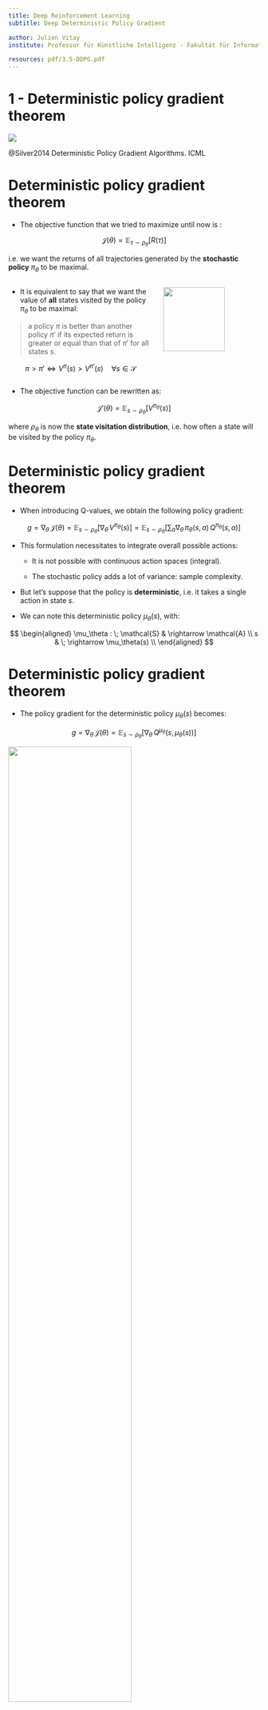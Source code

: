 ```yaml
---
title: Deep Reinforcement Learning
subtitle: Deep Deterministic Policy Gradient

author: Julien Vitay
institute: Professur für Künstliche Intelligenz - Fakultät für Informatik

resources: pdf/3.5-DDPG.pdf
---
```



# 1 - Deterministic policy gradient theorem

![](img/paper-dpg.png)

::: footer
@Silver2014 Deterministic Policy Gradient Algorithms. ICML
:::

<!--
# Problems with stochastic policy gradient methods

* Actor-critic methods are strictly **on-policy**: the transitions used to train the critic **must** be generated by the current version of the actor.

$$
    \nabla_\theta \mathcal{J}(\theta) =  \mathbb{E}_{s_t \sim \rho_\theta, a_t \sim \pi_\theta}[\nabla_\theta \log \pi_\theta (s_t, a_t) \, (R_t - V_\varphi(s_t)) ]
$$

$$
    \mathcal{L}(\varphi) =  \mathbb{E}_{s_t \sim \rho_\theta, a_t \sim \pi_\theta}[(R_t - V_\varphi(s_t))^2]
$$

* Past transitions cannot be reused to train the actor (no replay memory).

* Domain knowledge cannot be used to guide the exploration.

::: {.columns}
::: {.column width=50%}


* The learned policy $\pi_\theta(s, a)$ is **stochastic**. This generates a lot of **variance** in the obtained returns, therefore in the gradients.

* This can greatly impair learning (bad convergence) and slow it down (sample complexity).

* We would not have this problem if the policy was **deterministic** as in off-policy methods.


:::
::: {.column width=50%}


![](img/rewardtogo.png){width=50%}

:::
:::
-->

# Deterministic policy gradient theorem

* The objective function that we tried to maximize until now is :

$$
    \mathcal{J}(\theta) =  \mathbb{E}_{\tau \sim \rho_\theta}[R(\tau)]
$$

i.e. we want the returns of all trajectories generated by the **stochastic policy** $\pi_\theta$ to be maximal.


::: {.columns}
::: {.column width=60%}

* It is equivalent to say that we want the value of **all** states visited by the policy $\pi_\theta$ to be maximal:

> a policy $\pi$ is better than another policy $\pi'$ if its expected return is greater or equal than that of $\pi'$ for all states $s$.

$$\pi > \pi' \Leftrightarrow V^{\pi}(s) > V^{\pi'}(s) \quad \forall s \in \mathcal{S}$$

:::
::: {.column width=40%}

![](img/policysearch.svg){width=80%}

:::
:::


* The objective function can be rewritten as:

$$
    \mathcal{J}'(\theta) =  \mathbb{E}_{s \sim \rho_\theta}[V^{\pi_\theta}(s)]
$$

where $\rho_\theta$ is now the **state visitation distribution**, i.e. how often a state will be visited by the policy $\pi_\theta$.

<!--

# Deterministic policy gradient theorem

* The two objective functions:

$$
    \mathcal{J}(\theta) =  \mathbb{E}_{\tau \sim \rho_\theta}[R(\tau)]
$$

and:

$$
    \mathcal{J}'(\theta) =  \mathbb{E}_{s \sim \rho_\theta}[V^{\pi_\theta}(s)]
$$

are not the same: $\mathcal{J}$ has different values than $\mathcal{J}'$.

* However, they have a maximum for the same **optimal policy** $\pi^*$ and their gradients are the same:

$$
    \nabla_\theta \, \mathcal{J}(\theta) =  \nabla_\theta \, \mathcal{J}'(\theta)
$$

* If a change in the policy $\pi_\theta$ increases the return of all trajectories, it also increases the value of the visited states. 

* Take-home message: their **policy gradient** is the same, we have the right to re-define the problem like this.

$$
   g = \nabla_\theta \, \mathcal{J}(\theta) =  \mathbb{E}_{s \sim \rho_\theta}[\nabla_\theta \, V^{\pi_\theta}(s)]
$$

-->

# Deterministic policy gradient theorem

* When introducing Q-values, we obtain the following policy gradient:

$$
   g = \nabla_\theta \, \mathcal{J}(\theta) =  \mathbb{E}_{s \sim \rho_\theta}[\nabla_\theta \, V^{\pi_\theta}(s)] =  \mathbb{E}_{s \sim \rho_\theta}[\sum_a \nabla_\theta \, \pi_\theta(s, a) \, Q^{\pi_\theta}(s, a)]
$$

* This formulation necessitates to integrate overall possible actions:

    * It is not possible with continuous action spaces (integral).

    * The stochastic policy adds a lot of variance: sample complexity.

* But let's suppose that the policy is **deterministic**, i.e. it takes a single action in state $s$.

* We can note this deterministic policy $\mu_\theta(s)$, with:

$$
\begin{aligned}
    \mu_\theta :  \; \mathcal{S} & \rightarrow \mathcal{A} \\
    s & \; \rightarrow \mu_\theta(s) \\
\end{aligned}
$$



# Deterministic policy gradient theorem

* The policy gradient for the deterministic policy $\mu_\theta(s)$ becomes:

$$
   g = \nabla_\theta \, \mathcal{J}(\theta) =  \mathbb{E}_{s \sim \rho_\theta}[\nabla_\theta \, Q^{\mu_\theta}(s, \mu_\theta(s))]
$$

![](img/dpg-chainrule.png){width=70%}


* We can now use the chain rule to decompose the gradient of $Q^{\mu_\theta}(s, \mu_\theta(s))$:

$$\nabla_\theta \, Q^{\mu_\theta}(s, \mu_\theta(s)) = \nabla_a \, Q^{\mu_\theta}(s, a)|_{a = \mu_\theta(s)} \times \nabla_\theta \, \mu_\theta(s)$$

* $\nabla_a \, Q^{\mu_\theta}(s, a)|_{a = \mu_\theta(s)}$ means that we differentiate $Q^{\mu_\theta}$ w.r.t. $a$, and evaluate it in $\mu_\theta(s)$.

    * $a$ is a variable, but $\mu_\theta(s)$ is a deterministic value (constant).

* $\nabla_\theta \, \mu_\theta(s)$ tells how the output of the policy network varies with the parameters of NN:

    * Automatic differentiation frameworks such as tensorflow can tell you that.

# Deterministic policy gradient theorem

> For any MDP, the **deterministic policy gradient** is:

$$\nabla_\theta \, \mathcal{J}(\theta) =  \mathbb{E}_{s \sim \rho_\theta}[\nabla_a \, Q^{\mu_\theta}(s, a)|_{a = \mu_\theta(s)} \times \nabla_\theta \, \mu_\theta(s)]$$


* As always, you do not know the true Q-value $Q^{\mu_\theta}(s, a)$, because you search for the policy $\mu_\theta$.

* @Silver2014 showed that you can safely (without introducing any bias) replace the true Q-value with an estimate $Q_\varphi(s, a)$, as long as the estimate minimizes the mse with the TD target:

$$Q_\varphi(s, a) \approx Q^{\mu_\theta}(s, a)$$

$$\mathcal{L}(\varphi) = \mathbb{E}_{s \sim \rho_\theta}[(r(s, \mu_\theta(s)) + \gamma \, Q_\varphi(s', \mu_\theta(s')) - Q_\varphi(s, \mu_\theta(s)))^2]$$

* We come back to an actor-critic architecture:

    * The **deterministic actor** $\mu_\theta(s)$ selects a single action in state $s$.

    * The **critic** $Q_\varphi(s, a)$ estimates the value of that action. 



# Deterministic Policy Gradient as an actor-critic architecture

![](img/dpg.png){width=90%}

**Training the actor:**

$$
    \nabla_\theta \mathcal{J}(\theta) = \mathbb{E}_{s \sim \rho_\theta}[\nabla_\theta \, \mu_\theta(s) \times \nabla_a Q_\varphi(s, a) |_{a = \mu_\theta(s)}]
$$

**Training the critic:**

$$
    \mathcal{L}(\varphi) = \mathbb{E}_{s \sim \rho_\theta}[(r(s, \mu_\theta(s)) + \gamma \, Q_\varphi(s', \mu_\theta(s')) - Q_\varphi(s, \mu_\theta(s)))^2]
$$

# DPG is off-policy

* If you act off-policy, i.e. you visit the states $s$ using a **behavior policy** $b$, you would theoretically need to correct the policy gradient with **importance sampling**:

$$
    \nabla_\theta \mathcal{J}(\theta) = \mathbb{E}_{s \sim \rho_b}[\sum_a \, \frac{\pi_\theta(s, a)}{b(s, a)} \, \nabla_\theta \, \mu_\theta(s) \times \nabla_a Q_\varphi(s, a) |_{a = \mu_\theta(s)}]
$$

* But your policy is now **deterministic**: the actor only takes the action $a=\mu_\theta(s)$ with probability 1, not $\pi(s, a)$.

* The **importance weight** is 1 for that action, 0 for the other. You can safely sample states from a behavior policy, it won't affect the deterministic policy gradient:

$$
    \nabla_\theta \mathcal{J}(\theta) = \mathbb{E}_{s \sim \rho_b}[\nabla_\theta \, \mu_\theta(s) \times \nabla_a Q_\varphi(s, a) |_{a = \mu_\theta(s)}]
$$

* The critic uses Q-learning, so it is also off-policy.

* **DPG is an off-policy actor-critic architecture!**


# 2 - DDPG: Deep Deterministic Policy Gradient

::: {}

![](img/paper-ddpg.png)

:::

::: footer
@Lillicrap2015 Continuous control with deep reinforcement learning. CoRR. arXiv:1509.02971.
:::


# DDPG: Deep Deterministic Policy Gradient

* As the name indicates, DDPG is the deep variant of DPG for **continuous control**.

* It uses the DQN tricks to stabilize learning with deep networks:

::: {.columns}
::: {.column width=50%}


![Source: <https://github.com/stevenpjg/ddpg-aigym/blob/master/README.md>](img/ddpg.gif)

:::
::: {.column width=50%}


* As DPG is **off-policy**, an **experience replay memory** can be used to sample experiences.

* The **actor** $\mu_\theta$ learns using sampled transitions with DPG.

* The **critic** $Q_\varphi$ uses Q-learning on sampled transitions: **target networks** can be used to cope with the non-stationarity of the Bellman targets.

:::
:::


* Contrary to DQN, the target networks are not updated every once in a while, but slowly **integrate** the trained networks after each update (moving average of the weights):

$$\theta' \leftarrow \tau \theta + (1-\tau) \, \theta'$$

$$\varphi' \leftarrow \tau \varphi + (1-\tau) \, \varphi'$$


# DDPG: Deep Deterministic Policy Gradient

![](img/ddpg.png){width=70%}

* A deterministic actor is good for learning (less variance), but not for exploring.

* We cannot use $\epsilon$-greedy or softmax, as the actor outputs directly the policy, not Q-values.

* For continuous actions, an **exploratory noise** can be added to the deterministic action:

$$a_t = \mu_\theta(s_t) + \xi_t$$

* Ex: if the actor wants to move the joint of a robot by $2^o$, it will actually be moved from $2.1^o$ or $1.9^o$.


::: footer
@Lillicrap2015 Continuous control with deep reinforcement learning.  arXiv:1509.02971
:::

# Ornstein-Uhlenbeck stochastic process


* In DDPG, an **Ornstein-Uhlenbeck** stochastic process is used to add noise to the continuous actions.

* It is defined by a **stochastic differential equation**, classically used to describe Brownian motion:

$$ dx_t = \theta (\mu - x_t) dt + \sigma dW_t \qquad \text{with} \qquad dW_t = \mathcal{N}(0, dt)$$

* The temporal mean of $x_t$ is $\mu= 0$, its amplitude is $\theta$ (exploration level), its speed is $\sigma$.

![](img/OU.png){width=60%}

::: footer
@Uhlenbeck1930 On the Theory of the Brownian Motion. Physical Review 36. doi:10.1103/PhysRev.36.823.
:::

# Parameter noise

::: {.columns}
::: {.column width=50%}


![Source: <https://towardsdatascience.com/whats-new-in-deep-learning-research-knowledge-exploration-with-parameter-noise-98aef7ce84b2>](img/ddpg-parameternoise.png)

:::
::: {.column width=50%}


* Another approach to ensure exploration is to add noise to the **parameters** $\theta$ of the actor at inference time.

* For the same input $s_t$, the output $\mu_\theta(s_t)$ will be different every time.

* The **NoisyNet** approach can be applied to any deep RL algorithm to enable a smart state-dependent exploration (e.g. Noisy DQN).

:::
:::


::: footer
@Plappert2018 Parameter Space Noise for Exploration. arXiv:1706.01905.
:::



# DDPG: Deep Deterministic Policy Gradient

* Initialize actor network $\mu_{\theta}$ and critic $Q_\varphi$, target networks $\mu_{\theta'}$ and $Q_{\varphi'}$,  ERM $\mathcal{D}$ of maximal size $N$, random process $\xi$.

* for $t \in [0, T_\text{max}]$:

    * Select the action $a_t = \mu_\theta(s_t) + \xi$ and store $(s_t, a_t, r_{t+1}, s_{t+1})$ in the ERM.
        
    * For each transition $(s_k, a_k, r_k, s'_k)$ in a minibatch of $K$ transitions randomly sampled from $\mathcal{D}$:
        * Compute the target value using target networks $t_k = r_k + \gamma \, Q_{\varphi'}(s'_k, \mu_{\theta'}(s'_k))$.
        
    * Update the critic by minimizing:
    $$\mathcal{L}(\varphi) = \frac{1}{K} \sum_k (t_k - Q_\varphi(s_k, a_k))^2$$
        
    * Update the actor by applying the deterministic policy gradient:
    $$\nabla_\theta \mathcal{J}(\theta) = \frac{1}{K} \sum_k \nabla_\theta \mu_\theta(s_k) \times \nabla_a Q_\varphi(s_k, a) |_{a = \mu_\theta(s_k)}$$
        
    * Update the target networks: $\theta' \leftarrow \tau \theta + (1-\tau) \, \theta' \; ; \; \varphi' \leftarrow \tau \varphi + (1-\tau) \, \varphi'$

# DDPG: Deep Deterministic Policy Gradient

![](img/ddpg.png){width=70%}

* DDPG allows to learn continuous policies: there can be one tanh output neuron per joint in a robot.

* The learned policy is deterministic: this simplifies learning as we do not need to integrate over the action space after sampling.

* Exploratory noise (e.g. Ohrstein-Uhlenbeck) has to be added to the selected action during learning in order to ensure exploration.

* Allows to use an experience replay memory, reusing past samples (better sample complexity than A3C).

::: footer
@Lillicrap2015 Continuous control with deep reinforcement learning.  arXiv:1509.02971
:::


# DDPG: continuous control

{{< youtube iFg5lcUzSYU >}}


# 3 - DDPG: learning to drive in a day

![](img/paper-ddpg-drive.png)

::: footer
@Kendall2018 Learning to Drive in a Day. arXiv:1807.00412
:::


# DDPG: learning to drive in a day


{{< youtube eRwTbRtnT1I >}}

::: footer
<https://wayve.ai/blog/learning-to-drive-in-a-day-with-reinforcement-learning>
:::


# DDPG: learning to drive in a day

![](img/ddpg-drive.png)

* The algorithm is DDPG with prioritized experience replay.

* Training is live, with an on-board NVIDIA Drive PX2 GPU. 

* A simulated environment is first used to find the hyperparameters.


::: footer
@Kendall2018 Learning to Drive in a Day. arXiv:1807.00412
:::

# Autoencoders in deep RL

* A variational autoencoder (VAE) is optionally use to pretrain the convolutional layers on random episodes. 

![](img/autoencoder-RL.svg){width=80%}

# DDPG: learning to drive in a day

![](img/ddpg-drive-results1.png)

![](img/ddpg-drive-results2.png){width=70%}

::: footer
@Kendall2018 Learning to Drive in a Day. arXiv:1807.00412
:::

# Skipped

# 4 - TD3 - Twin Delayed Deep Deterministic policy gradient

![](img/paper-td3.png)

::: footer
@Fujimoto2018 Addressing Function Approximation Error in Actor-Critic Methods. arXiv:180209477
:::


# TD3 - Twin Delayed Deep Deterministic policy gradient

::: {.columns}
::: {.column width=60%}

* As any Q-learning-based method, DDPG **overestimates** Q-values.

* The Bellman target $t = r + \gamma \, \max_{a'} Q(s', a')$ uses a maximum over other values, so it is increasingly overestimated during learning.

* After a while, the overestimated Q-values disrupt training in the actor.

:::
::: {.column width=40%}

![](img/td3-overestimation.png)

:::
:::


* Double Q-learning solves the problem by using the target network $\theta'$ to estimate Q-values, but the value network $\theta$ to select the greedy action in the next state:

$$
    \mathcal{L}(\theta) = \mathbb{E}_\mathcal{D} [(r + \gamma \, Q_{\theta'}(s´, \text{argmax}_{a'} Q_{\theta}(s', a')) - Q_\theta(s, a))^2]
$$

* The idea is to use two different independent networks to reduce overestimation.

* This does not work well with DDPG, as the Bellman target $t = r + \gamma \, Q_{\varphi'}(s', \mu_{\theta'}(s'))$ uses a target actor network that is not very different from the trained deterministic actor.

::: footer
@Fujimoto2018 Addressing Function Approximation Error in Actor-Critic Methods. arXiv:180209477
:::



# TD3 - Twin Delayed Deep Deterministic policy gradient


* TD3 uses two critics $\varphi_1$ and $\varphi_2$ (and target critics): 

    * the Q-value used to train the actor will be the **lesser of two evils**, i.e. the minimum Q-value:

$$t = r + \gamma \, \min(Q_{\varphi'_1}(s', \mu_{\theta'}(s')), Q_{\varphi'_2}(s', \mu_{\theta'}(s')))$$

* One of the critic will always be less over-estimating than the other. Better than nothing...

* Using twin critics is called **clipped double learning**.



* Both critics learn in parallel using the same target:

$$\mathcal{L}(\varphi_1) = \mathbb{E}[(t - Q_{\varphi_1}(s, a))^2] \qquad ; \qquad \mathcal{L}(\varphi_2) = \mathbb{E}[ (t - Q_{\varphi_2}(s, a))^2]$$

* The actor is trained using the first critic only:

$$\nabla_\theta \mathcal{J}(\theta) = \mathbb{E}[ \nabla_\theta \mu_\theta(s) \times \nabla_a Q_{\varphi_1}(s, a) |_{a = \mu_\theta(s)} ]$$



# TD3 - Twin Delayed Deep Deterministic policy gradient


::: {.columns}
::: {.column width=70%}

* Another issue with actor-critic architecture in general is that the critic is always biased during training, what can impact the actor and ultimately collapse the policy:

$$\nabla_\theta \mathcal{J}(\theta) = \mathbb{E}[ \nabla_\theta \mu_\theta(s) \times \nabla_a Q_{\varphi_1}(s, a) |_{a = \mu_\theta(s)} ]$$

$$Q_{\varphi_1}(s, a) \approx Q^{\mu_\theta}(s, a)$$


* The critic should learn much faster than the actor in order to provide **unbiased** gradients.

:::
::: {.column width=30%}

![](img/nonstationarity3.svg)

:::
:::



* Increasing the learning rate in the critic creates instability, reducing the learning rate in the actor slows down learning.

* The solution proposed by TD3 is to **delay** the update of the actor, i.e. update it only every $d$ minibatches:

    * Train the critics $\varphi_1$ and $\varphi_2$ on the minibatch.

    * **every** $d$ steps:

        * Train the actor $\theta$ on the minibatch.

* This leaves enough time to the critics to improve their prediction and provides less biased gradients to the actor.



# TD3 - Twin Delayed Deep Deterministic policy gradient

* A last problem with deterministic policies is that they tend to always select the same actions $\mu_\theta(s)$ (overfitting).

* For exploration, some additive noise is added to the selected action:

$$a = \mu_\theta(s) + \xi$$

* But this is not true for the Bellman targets, which use the deterministic action:

$$t = r + \gamma \, Q_{\varphi}(s', \mu_{\theta}(s'))$$

* TD3 proposes to also use additive noise in the Bellman targets:

$$t = r + \gamma \, Q_{\varphi}(s', \mu_{\theta}(s') + \xi)$$

* If the additive noise is zero on average, the Bellman targets will be correct on average (unbiased) but will prevent overfitting of particular actions.

* The additive noise does not have to be an **Ornstein-Uhlenbeck** stochastic process, but could simply be a random variable:

$$\xi \sim \mathcal{N}(0, 1)$$

---

* Initialize actor $\mu_{\theta}$, critics $Q_{\varphi_1}, Q_{\varphi_2}$, target networks $\mu_{\theta'}, Q_{\varphi_1'},Q_{\varphi_2'}$,  ERM $\mathcal{D}$, random processes $\xi_1, \xi_2$.

* for $t \in [0, T_\text{max}]$:

    * Select the action $a_t = \mu_\theta(s_t) + \xi_1$ and store $(s_t, a_t, r_{t+1}, s_{t+1})$ in the ERM.
        
    * For each transition $(s_k, a_k, r_k, s'_k)$ in a minibatch sampled from $\mathcal{D}$:
        * Compute the target $t_k = r_k + \gamma \, \min(Q_{\varphi_1'}(s'_k, \mu_{\theta'}(s'_k) + \xi_2), Q_{\varphi_2'}(s'_k, \mu_{\theta'}(s'_k) + \xi_2))$.
        
    * Update the critics by minimizing:
    $$\mathcal{L}(\varphi_1) = \frac{1}{K} \sum_k (t_k - Q_{\varphi_1}(s_k, a_k))^2 \qquad ; \qquad \mathcal{L}(\varphi_2) = \frac{1}{K} \sum_k (t_k - Q_{\varphi_2}(s_k, a_k))^2$$
        
    * **every** $d$ steps:
        * Update the actor by applying the DPG using $Q_{\varphi_1}$:
        $$\nabla_\theta \mathcal{J}(\theta) = \frac{1}{K} \sum_k \nabla_\theta \mu_\theta(s_k) \times \nabla_a Q_{\varphi_1}(s_k, a) |_{a = \mu_\theta(s_k)}$$
        
        * Update the target networks: 
        $$\theta' \leftarrow \tau \theta + (1-\tau) \, \theta' \; ; \; \varphi_1' \leftarrow \tau \varphi_1 + (1-\tau) \, \varphi_1' \; ; \; \varphi_2' \leftarrow \tau \varphi_2 + (1-\tau) \, \varphi_2'$$



# TD3 - Twin Delayed Deep Deterministic policy gradient

::: {.columns}
::: {.column width=50%}


* TD3 introduces three changes to DDPG:

    * **twin** critics.
    * **delayed** actor updates.
    * noisy Bellman targets.

:::
::: {.column width=50%}


![](img/td3-results2.png)

:::
:::



* TD3 outperforms DDPG (but also PPO and SAC) on continuous control tasks.

![](img/td3-results.png){width=80%}


::: footer
@Fujimoto2018 Addressing Function Approximation Error in Actor-Critic Methods. arXiv:180209477
:::

# 5 - D4PG: Distributed Distributional DDPG

![](img/paper-d4pg.png)

::: footer
@Barth-Maron2018 Distributed Distributional Deterministic Policy Gradients. arXiv:1804.08617.
:::


# D4PG: Distributed Distributional DDPG

* **Deterministic policy gradient** as in DDPG:
$$\nabla_\theta \mathcal{J}(\theta) = \mathbb{E}_{s \sim \rho_b}[\nabla_\theta \mu_\theta(s) \times \nabla_a \mathbb{E} [\mathcal{Z}_\varphi(s, a)] |_{a = \mu_\theta(s)}]$$

* **Distributional critic**: The critic does not predict single Q-values $Q_\varphi(s, a)$, but the distribution of returns $\mathcal{Z}_\varphi(s, a)$ (as in Categorical DQN):
$$\mathcal{L}(\varphi) = \mathbb{E}_{s \in \rho_b} [ \text{KL}(\mathcal{T} \, \mathcal{Z}_\varphi(s, a) || \mathcal{Z}_\varphi(s, a))]$$

* **n-step** returns (as in A3C):
$$\mathcal{T} \, \mathcal{Z}_\varphi(s_t, a_t)= \sum_{k=0}^{n-1} \gamma^{k} \, r_{t+k+1} + \gamma^n \, \mathcal{Z}_\varphi(s_{t+n}, \mu_\theta(s_{t+n}))$$

* **Distributed workers**: D4PG uses $K=32$ or $64$ copies of the actor to fill the ERM in parallel.

* **Prioritized Experience Replay** (PER): $P(k) = \frac{(|\delta_k| + \epsilon)^\alpha}{\sum_k (|\delta_k| + \epsilon)^\alpha}$

::: footer
@Barth-Maron2018 Distributed Distributional Deterministic Policy Gradients. arXiv:1804.08617.
:::

---

![](img/d4pg-results.png){width=90%}

::: footer
@Barth-Maron2018 Distributed Distributional Deterministic Policy Gradients. arXiv:1804.08617.
:::

# D4PG: Parkour

{{< youtube 9kGdCjJtNls >}}


# Parkour networks

* For Parkour tasks, the states cover two different informations: the **terrain** (distance to obstacles, etc.) and the **proprioception** (joint positions of the agent).

* They enter the actor and critic networks at different locations.

![](img/parkour-network.png)

::: footer
@Barth-Maron2018 Distributed Distributional Deterministic Policy Gradients. arXiv:1804.08617.
:::


# References